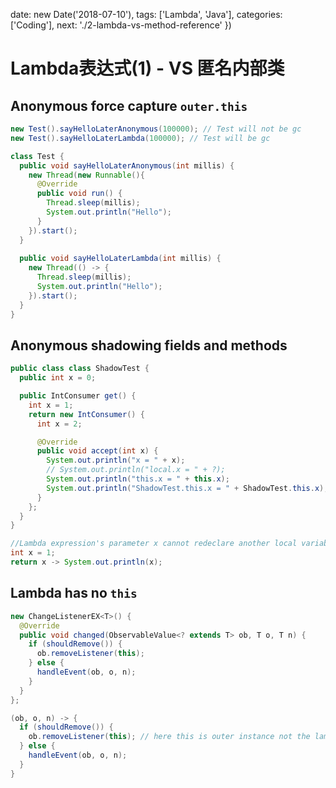 
  date: new Date('2018-07-10'),
  tags: ['Lambda', 'Java'],
  categories: ['Coding'],
  next: './2-lambda-vs-method-reference'
})

# Lambda表达式(1) - VS 匿名内部类

## Anonymous force capture `outer.this`

```java
new Test().sayHelloLaterAnonymous(100000); // Test will not be gc
new Test().sayHelloLaterLambda(100000); // Test will be gc

class Test {
  public void sayHelloLaterAnonymous(int millis) {
    new Thread(new Runnable(){
      @Override
      public void run() {
        Thread.sleep(millis);
        System.out.println("Hello");
      }
    }).start();
  }
  
  public void sayHelloLaterLambda(int millis) {
    new Thread(() -> {
      Thread.sleep(millis);
      System.out.println("Hello");
    }).start();
  }
}
```

## Anonymous shadowing fields and methods

```java
public class class ShadowTest {
  public int x = 0;

  public IntConsumer get() {
    int x = 1;
    return new IntConsumer() {
      int x = 2;

      @Override
      public void accept(int x) {
        System.out.println("x = " + x);
        // System.out.println("local.x = " + ?);
        System.out.println("this.x = " + this.x);
        System.out.println("ShadowTest.this.x = " + ShadowTest.this.x);
      }
    };
  }
}

//Lambda expression's parameter x cannot redeclare another local variable defined in an enclosing scope. 
int x = 1;
return x -> System.out.println(x);
```

## Lambda has no `this`

```java
new ChangeListenerEX<T>() {
  @Override
  public void changed(ObservableValue<? extends T> ob, T o, T n) {
    if (shouldRemove()) {
      ob.removeListener(this);
    } else {
      handleEvent(ob, o, n);
    }
  }
};

(ob, o, n) -> {
  if (shouldRemove()) {
    ob.removeListener(this); // here this is outer instance not the lambda itself
  } else {
    handleEvent(ob, o, n);
  }
}
```